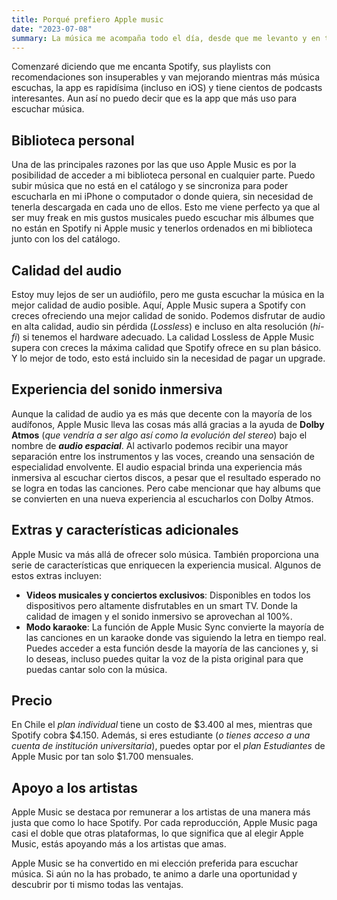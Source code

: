 ```yaml
---
title: Porqué prefiero Apple music
date: "2023-07-08"
summary: La música me acompaña todo el día, desde que me levanto y en todo lo que hago. Por eso, elegir la plataforma adecuada donde escuchar es muy importante para mi.
---
```


Comenzaré diciendo que me encanta Spotify, sus playlists con recomendaciones son insuperables y van mejorando mientras más música escuchas, la app es rapidísima (incluso en iOS) y tiene cientos de podcasts interesantes. Aun así no puedo decir que es la app que más uso para escuchar música.

## Biblioteca personal

Una de las principales razones por las que uso Apple Music es por la posibilidad de acceder a mi biblioteca personal en cualquier parte. Puedo subir música que no está en el catálogo y se sincroniza para poder escucharla en mi iPhone o computador o donde quiera, sin necesidad de tenerla descargada en cada uno de ellos. Esto me viene perfecto ya que al ser muy freak en mis gustos musicales puedo escuchar mis álbumes que no están en Spotify ni Apple music y tenerlos ordenados en mi biblioteca junto con los del catálogo.

## Calidad del audio

Estoy muy lejos de ser un audiófilo, pero me gusta escuchar la música en la mejor calidad de audio posible. Aquí, Apple Music supera a Spotify con creces ofreciendo una mejor calidad de sonido. Podemos disfrutar de audio en alta calidad, audio sin pérdida (_Lossless_) e incluso en alta resolución (_hi-fi_) si tenemos el hardware adecuado. La calidad Lossless de Apple Music supera con creces la máxima calidad que Spotify ofrece en su plan básico. Y lo mejor de todo, esto está incluido sin la necesidad de pagar un upgrade.

## Experiencia del sonido inmersiva

Aunque la calidad de audio ya es más que decente con la mayoría de los audífonos, Apple Music lleva las cosas más allá gracias a la ayuda de **Dolby Atmos** (_que vendría a ser algo así como la evolución del stereo_) bajo el nombre de _**audio espacial**_. Al activarlo podemos recibir una mayor separación entre los instrumentos y las voces, creando una sensación de especialidad envolvente. El audio espacial brinda una experiencia más inmersiva al escuchar ciertos discos, a pesar que el resultado esperado no se logra en todas las canciones. Pero cabe mencionar que hay albums que se convierten en una nueva experiencia al escucharlos con Dolby Atmos.

## Extras y características adicionales

Apple Music va más allá de ofrecer solo música. También proporciona una serie de características que enriquecen la experiencia musical. Algunos de estos extras incluyen:

- **Videos musicales y conciertos exclusivos**: Disponibles en todos los dispositivos pero altamente disfrutables en un smart TV. Donde la calidad de imagen y el sonido inmersivo se aprovechan al 100%.
- **Modo karaoke**: La función de Apple Music Sync convierte la mayoría de las canciones en un karaoke donde vas siguiendo la letra en tiempo real. Puedes acceder a esta función desde la mayoría de las canciones y, si lo deseas, incluso puedes quitar la voz de la pista original para que puedas cantar solo con la música.

## Precio

En Chile el _plan individual_ tiene un costo de $3.400 al mes, mientras que Spotify cobra $4.150. Además, si eres estudiante (_o tienes acceso a una cuenta de institución universitaria_), puedes optar por el _plan Estudiantes_ de Apple Music por tan solo $1.700 mensuales.

## Apoyo a los artistas

Apple Music se destaca por remunerar a los artistas de una manera más justa que como lo hace Spotify. Por cada reproducción, Apple Music paga casi el doble que otras plataformas, lo que significa que al elegir Apple Music, estás apoyando más a los artistas que amas.

Apple Music se ha convertido en mi elección preferida para escuchar música. Si aún no la has probado, te animo a darle una oportunidad y descubrir por ti mismo todas las ventajas.
